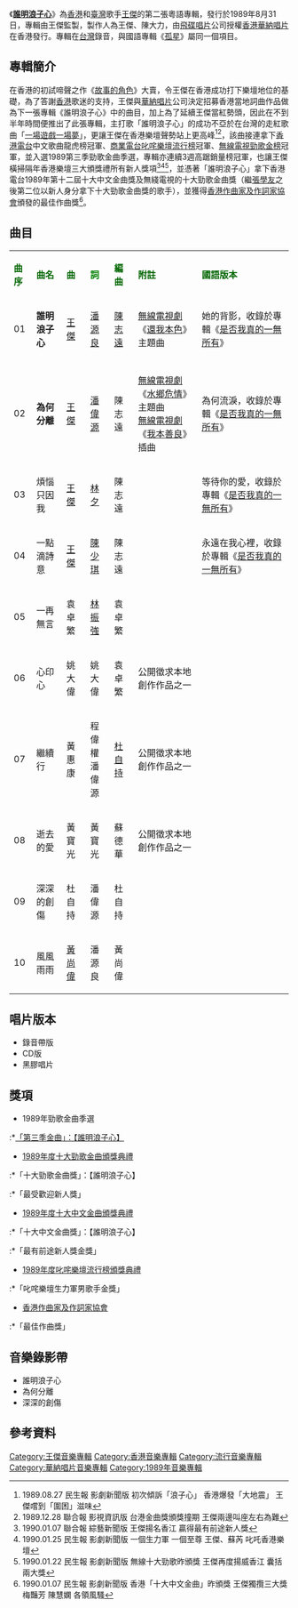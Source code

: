 {{Infobox album <!-- See Wikipedia:WikiProject_Albums -->
| name       = 誰明浪子心
| type       = 專輯
| artist     = [[王傑_(歌手)|王傑]]
| cover      = Dave_wangCD_06.jpg
<!-- 未知參數 | background = orange -->
| released   = 1989年8月31日
| recorded   = 1989年5月－7月
| genre      = [[粵語流行音樂|粵語流行音樂]]
| label      = [[華納唱片|華納唱片]]
| prev_title = [[孤星|孤星]]
| prev_year  = 1989 <!-- 8月11日 -->
| next_title = [[人在風雨中|人在風雨中]]
| next_year  = 1989 <!-- 12月22日 -->
}}
《'''[https://www.facebook.com/mybookroom/photos/pcb.4890754987634346/4890718774304634 誰明浪子心]'''》為[[香港|香港]]和[[中華民國|臺灣]]歌手[[王傑_(歌手)|王傑]]的第二張粵語專輯，發行於1989年8月31日，專輯由王傑監製，製作人為王傑、陳大力，由[[飛碟唱片|飛碟唱片]]公司授權[[華納唱片_(香港)|香港華納唱片]]在香港發行。專輯在[[台灣|台灣]]錄音，與國語專輯《[[孤星|孤星]]》屬同一個項目。

== 專輯簡介 ==
在香港的初試啼聲之作《[[故事的角色|故事的角色]]》大賣，令王傑在香港成功打下樂壇地位的基礎，為了答謝[[香港|香港]]歌迷的支持，王傑與[[華納唱片_(香港)|華納唱片]]公司決定招募香港當地詞曲作品做為下一張專輯《誰明浪子心》中的曲目，加上為了延續王傑當紅勢頭，因此在不到半年時間便推出了此張專輯，主打歌「誰明浪子心」的成功不亞於在台灣的走紅歌曲「[[一場遊戲一場夢|一場遊戲一場夢]]」，更讓王傑在香港樂壇聲勢站上更高峰<ref>1989.08.27 民生報 影劇新聞版  初次傾訴「浪子心」 香港爆發「大地震」  王傑嚐到「圍困」滋味</ref><ref>1989.12.28 聯合報 影視資訊版  台港金曲獎頒獎撞期  王傑兩邊叫座左右為難</ref>，該曲接連拿下[[香港電台|香港電台]]中文歌曲龍虎榜冠軍、[[商業電台|商業電台]][[叱咤樂壇流行榜|叱咤樂壇流行榜]]冠軍、[[無線電視|無線電視]][[勁歌金榜|勁歌金榜]]冠軍，並入選1989第三季勁歌金曲季選，專輯亦連續3週高踞銷量榜冠軍，也讓王傑橫掃隔年香港樂壇三大頒獎禮所有新人獎項<ref>1990.01.07 聯合報 綜藝新聞版  王傑揚名香江 贏得最有前途新人獎</ref><ref>1990.01.25 民生報 影劇新聞版  一個生力軍 一個至尊 王傑、蘇芮 叱吒香港樂壇</ref><ref>1990.01.22 民生報 影劇新聞版  無線十大勁歌昨頒獎 王傑再度揚威香江 囊括兩大獎</ref>，並憑著「誰明浪子心」拿下香港電台1989年第十二屆十大中文金曲獎及無綫電視的十大勁歌金曲獎（繼[[張學友|張學友]]之後第二位以新人身分拿下十大勁歌金曲獎的歌手），並獲得[[香港作曲家及作詞家協會|香港作曲家及作詞家協會]]頒發的最佳作曲獎<ref>1990.01.07 民生報 影劇新聞版  香港「十大中文金曲」昨頒獎 王傑獨攬三大獎 梅豔芳 陳慧嫻 各領風騷</ref>。

== 曲目 ==
{| class="wikitable"
|-
| <font color=darkgreen>'''曲序'''</font> || <font color=darkgreen>'''曲名'''</font> || <font color=darkgreen>'''曲'''</font> || <font color=green>'''詞'''</font> || <font color=darkgreen>'''編曲'''</font> || <font color=darkgreen>'''附註'''</font>|| <font color=darkgreen>'''國語版本'''</font>
|-
| 01 || '''誰明浪子心''' || [[王傑_(歌手)|王傑]] || [[潘源良|潘源良]] || [[陳志遠|陳志遠]] || [[無線電視劇|無線電視劇]]《[[還我本色|還我本色]]》主題曲|| 她的背影，收錄於專輯《[[是否我真的一無所有|是否我真的一無所有]]》
|-
|-
| 02 || '''為何分離''' || [[王傑_(歌手)|王傑]] || [[潘偉源|潘偉源]] || 陳志遠 || [[無線電視劇|無線電視劇]]《[[水鄉危情|水鄉危情]]》主題曲<br />[[無線電視劇|無線電視劇]]《[[我本善良_(無綫電視劇)|我本善良]]》插曲|| 為何流淚，收錄於專輯《[[是否我真的一無所有|是否我真的一無所有]]》
|-
| 03 || 煩惱只因我 || [[王傑_(歌手)|王傑]] || [[林夕|林夕]] || 陳志遠 |||| 等待你的愛，收錄於專輯《[[是否我真的一無所有|是否我真的一無所有]]》
|-
| 04 || 一點滴詩意 || [[王傑_(歌手)|王傑]] || [[陳少琪|陳少琪]] || 陳志遠 || || 永遠在我心裡，收錄於專輯《[[是否我真的一無所有|是否我真的一無所有]]》
|-
| 05 || 一再無言 || 袁卓繁 || [[林振強|林振強]] || 袁卓繁 || || 
|-
| 06 || 心印心 || 姚大偉 || 姚大偉 ||袁卓繁  || 公開徵求本地創作作品之一|| 
|-
| 07 || 繼續行 || 黃惠康 || 程偉權<br />潘偉源 ||  [[杜自持|杜自持]] || 公開徵求本地創作作品之一|| 
|-
| 08 || 逝去的愛 || 黃寶光 || 黃寶光 || 蘇德華 || 公開徵求本地創作作品之一|| 
|-
| 09 || 深深的創傷 || 杜自持 || 潘偉源 || 杜自持 |||| 
|-
| 10 || 風風雨雨 || [[黃尚偉|黃尚偉]] || 潘源良 || 黃尚偉 |||| 
|}

== 唱片版本 ==
* 錄音帶版
* CD版
* 黑膠唱片

== 獎項 ==
*1989年勁歌金曲季選
:*[https://www.youtube.com/watch?v=87buY-UmSsA 「第三季金曲」：【誰明浪子心】] {{Wayback|url=https://www.youtube.com/watch?v=87buY-UmSsA |date=20160321171911 }}
*[[1989年度十大勁歌金曲得獎名單|1989年度十大勁歌金曲頒獎典禮]]
:*「十大勁歌金曲獎」：【誰明浪子心】
:*「最受歡迎新人獎」
*[[第十二屆十大中文金曲得獎名單|1989年度十大中文金曲頒獎典禮]]
:*「十大中文金曲獎」：【誰明浪子心】
:*「最有前途新人獎金獎」
*[[1989年度叱咤樂壇流行榜頒獎典禮得獎名單|1989年度叱咤樂壇流行榜頒獎典禮]]
:*「叱咤樂壇生力軍男歌手金獎」
*[[香港作曲家及作詞家協會|香港作曲家及作詞家協會]]
:*「最佳作曲獎」

== 音樂錄影帶 ==
* 誰明浪子心
* 為何分離
* 深深的創傷

== 參考資料 ==
{{reflist}}

{{王傑 (歌手)}}
[[Category:王傑音樂專輯|Category:王傑音樂專輯]]
[[Category:香港音樂專輯|Category:香港音樂專輯]]
[[Category:流行音樂專輯|Category:流行音樂專輯]]
[[Category:華納唱片音樂專輯|Category:華納唱片音樂專輯]]
[[Category:1989年音樂專輯|Category:1989年音樂專輯]]
